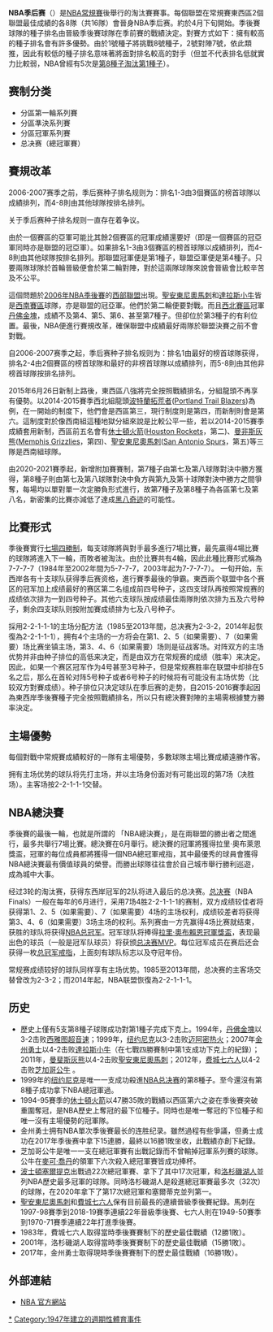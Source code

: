 {{多個問題|
{{expand language|1=en|page=|time=2019-10-26}}
{{Unreferenced|time=2019-10-26}}
{{copyedit|time=2019-10-26}}
}}
{{NoteTA|G1=NBA}}
{{Infobox sports league
| title = 國家籃球協會<br/><font size=-1>{{lang|en|National Basketball Association}}{{en}}</font>
| logo = NBA Playoffs.png
| pixels = 200px
| sport = 籃球
| founded = 
| folded = 
| inaugural = [[1947年BAA季后赛|1947]]
| commissioner = 
| motto = 
| teams = 16([[東區聯盟_(NBA)|東區]]與[[西部聯盟_(NBA)|西區]]各8支球隊)
| countries = [[美国|美国]]
| continent = [[北美洲|北美洲]]
| most_champs = [[波士頓凯尔特人|波士頓凯尔特人]]與[[洛杉磯湖人|洛杉磯湖人]]（17次）
| champion = [[金州勇士|金州勇士]]（第7次）
| TV = {{plainlist|
'''美國''':
* [[美國廣播公司|ABC]]
* [[ESPN|ESPN]]
* [[NBA_TV|NBA TV]]
* [[TNT|TNT]]
'''加拿大''':
* [[NBA_TV_Canada|NBA TV Canada]]
* [[The_Sports_Network|TSN]]/[[TSN2|TSN2]]
* [[Sportsnet|Sportsnet]]/[[Sportsnet_One|Sportsnet One]]
 }}
| website = 
| current_season = 2022年NBA季後賽
}}
'''NBA季后赛'''（'''{{lang|en|NBA Playoffs}}'''）是[[NBA常規賽|NBA常規賽]]後舉行的淘汰賽賽事。每個聯盟在常規賽東西區2個聯盟最佳成績的各8隊（共16隊）會晉身NBA季后赛。約於4月下旬開始。季後賽球隊的種子排名由晉級季後賽球隊在季前賽的戰績決定。對賽方式如下：擁有較高的種子排名會有許多優勢。由於1號種子將挑戰8號種子，2號對陣7號，依此類推，因此有較低的種子排名意味著將面對排名較高的對手（但並不代表排名低就實力比較弱，NBA曾經有5次是[[黑八奇迹|第8種子淘汰第1種子]]）。

== 赛制分类 ==
*分區第一輪系列賽
*分區準決系列賽
*分區冠軍系列賽
*总决赛（總冠軍賽）

== 賽規改革 ==
2006-2007赛季之前，季后赛种子排名规则为：排名1-3由3個賽區的榜首球隊以成績排列，而4-8則由其他球隊按排名排列。

关于季后赛种子排名规则一直存在着争议。

由於一個賽區的亞軍可能比其餘2個賽區的冠軍成績還要好（即是一個賽區的冠亞軍同時亦是聯盟的冠亞軍）。如果排名1-3由3個賽區的榜首球隊以成績排列，而4-8則由其他球隊按排名排列。那聯盟冠軍便是第1種子，聯盟亞軍便是第4種子。只要兩隊球隊於首輪晉級便會於第二輪對陣，對於這兩隊球隊來說會晉級會比較辛苦及不公平。

這個問題於[[2006年NBA季後賽|2006年NBA季後賽]]的[[西部聯盟_(NBA)|西部聯盟]]出現。[[聖安東尼奧馬刺|聖安東尼奧馬刺]]和[[達拉斯小牛|達拉斯小牛]]皆是[[西南賽區|西南賽區]]球隊，亦是聯盟的冠亞軍。他們於第二輪便要對戰。而且[[西北賽區|西北賽區]]冠軍[[丹佛金塊|丹佛金塊]]，成績不及第4、第5、第6、甚至第7種子。但卻位於第3種子的有利位置。最後，NBA便進行賽規改革，確保聯盟中成績最好兩隊於聯盟決賽之前不會對戰。

自2006-2007赛季之起，季后赛种子排名规则为：排名1由最好的榜首球隊获得，排名2-4由2個賽區的榜首球隊和最好的非榜首球隊以成績排列，而5-8則由其他非榜首球隊按排名排列。

2015年6月26日新制上路後，東西區八強將完全按照戰績排名，分組龍頭不再享有優勢。以2014-2015賽季西北組龍頭[[波特蘭拓荒者|波特蘭拓荒者]]([[Portland_Trail_Blazers|Portland Trail Blazers]])為例，在一開始的制度下，他們會是西區第三，現行制度則是第四，而新制則會是第六。這制度對於像西南組這種地獄分組來說是比較公平一些，若以2014-2015賽季成績套用新制，西區前五名會有[[休士頓火箭|休士頓火箭]]([[Houston_Rockets|Houston Rockets]]，第二)、[[曼非斯灰熊|曼非斯灰熊]]([[Memphis_Grizzlies|Memphis Grizzlies]]，第四)、[[聖安東尼奧馬刺|聖安東尼奧馬刺]]([[San_Antonio_Spurs|San Antonio Spurs]]，第五)等三隊是西南組球隊。

由2020-2021賽季起，新增附加賽賽制，第7種子由第七及第八球隊對決中勝方獲得，第8種子則由第七及第八球隊對決中負方與第九及第十球隊對決中勝方之間爭奪，每場均以單對單一次定勝負形式進行，故第7種子及第8種子為各區第七及第八名，新密集的比賽亦減低了達成[[黑八奇迹|黑八奇迹]]的可能性。

== 比賽形式 ==
季後賽實行[[七場四勝制|七場四勝制]]，每支球隊將與對手最多進行7場比賽，最先贏得4場比賽的球隊將進入下一輪，而敗者被淘汰。由於比賽共有4輪，因此此種比賽形式稱為7-7-7-7（1984年至2002年間为5-7-7-7，2003年起为7-7-7-7）。
一旬开始，东西岸各有十支球队获得季后赛资格，進行賽季最後的爭霸。東西兩个联盟中各个赛区的冠军加上成绩最好的赛区第二名组成前四号种子，这四支球队再按照常规赛的成绩依次排为一到四号种子。其他六支球队按成绩最佳兩隊則依次排为五及六号种子，剩余四支球队则按附加賽成绩排为七及八号种子。

採用2-2-1-1-1的主场分配方法（1985至2013年間，总决赛为2-3-2，2014年起恢復為2-2-1-1-1），拥有4个主场的一方将会在第1、2、5（如果需要）、7（如果需要）场比赛坐镇主场，第3、4、6（如果需要）场则是征战客场。对阵双方的主场优势并非由种子排位的高低来决定，而是由双方在常规赛的成绩（胜率）来决定。因此，如果一个赛区冠军作为4号甚至3号种子，但是常规赛胜率在联盟中却排在5名之后，那么在首轮对阵5号种子或者6号种子的时候将有可能没有主场优势（比较双方對賽成绩）。种子排位只决定球队在季后赛的走势，自2015-2016賽季起因為東西岸季後賽種子完全按照戰績排名，所以只有總決賽對陣的主場需根據雙方勝率決定。

== 主場優勢 ==
每個對戰中常規賽成績較好的一隊有主場優勢，多數球隊主場比賽成績遠勝作客。

拥有主场优势的球队将先打主场，并以主场身份面对有可能出现的第7场（决胜场）。主客场按2-2-1-1-1交替。

== NBA總決賽 ==
{{main|NBA總決賽}}
季後賽的最後一輪，也就是所謂的 「NBA總決賽」，是在兩聯盟的勝出者之間進行，最多共舉行7場比賽。總決賽在6月舉行。總決賽的冠軍將獲得拉里·奧布萊恩獎盃，冠軍的每位成員都將獲得一個NBA總冠軍戒指，其中最優秀的球員會獲得NBA總決賽最有價值球員的榮譽。而勝出球隊往往會於自己城市舉行勝利巡遊，成為城中大事。

经过3轮的淘汰赛，获得东西岸冠军的2队将进入最后的总决赛。[[NBA总决赛|总决赛]]（NBA Finals）一般在每年的6月进行，采用7场4胜2-2-1-1-1的赛制，双方成绩较佳者将获得第1、2、5（如果需要）、7（如果需要）4场的主场权利，成绩较差者将获得第3、4、6（如果需要）3场主场的权利。系列赛由一方先赢得4场比赛就结束，获胜的球队将获得[[NBA总冠军|NBA总冠军]]。冠军球队将捧得[[拉里·奧布賴恩冠軍獎盃|拉里·奧布賴恩冠軍獎盃]]，表现最出色的球员（一般是冠军队球员）将获颁[[NBA总决赛最有价值球员|总决赛MVP]]。每位冠军成员在赛后还会获得一枚[[NBA总冠军戒指|总冠军戒指]]，上面刻有球队标志以及夺冠年份。

常规赛成绩较好的球队同样享有主场优势。1985至2013年間，总决赛的主客场交替曾改为2-3-2；而2014年起，NBA联盟恢復為2-2-1-1-1。

== 历史 ==
* 歷史上僅有5支第8種子球隊成功對第1種子完成下克上。1994年，[[丹佛金塊|丹佛金塊]]以3-2击败[[西雅图超音速|西雅图超音速]]；1999年，[[纽约尼克|纽约尼克]]以3-2击败[[迈阿密热火|迈阿密热火]]；2007年[[金州勇士|金州勇士]]以4-2击败[[達拉斯小牛|達拉斯小牛]]（在七戰四勝賽制中第1支成功下克上的紀錄）；2011年，[[曼斐斯灰熊|曼斐斯灰熊]]以4-2击败[[聖安東尼奧馬刺|聖安東尼奧馬刺]]；2012年，[[费城七六人|费城七六人]]以4-2击败[[芝加哥公牛|芝加哥公牛]] 。
* 1999年的[[纽约尼克|纽约尼克]]是唯一一支成功殺進[[1999年NBA总决赛|NBA总决赛]]的第8種子。至今還沒有第8種子成功拿下NBA總冠軍過。
* 1994-95賽季的[[休士頓火箭|休士頓火箭]]以47勝35敗的戰績以西區第六之姿在季後賽突破重圍奪冠，是NBA歷史上奪冠的最下位種子。同時也是唯一奪冠的下位種子和唯一沒有主場優勢的冠軍隊。
* 金州勇士拥有NBA單次季後賽最长的连胜纪录。雖然過程有些爭議，但勇士成功在2017年季後赛中拿下15連勝，最終以16勝1敗坐收，此戰績亦創下紀錄。
* 芝加哥公牛是唯一一支在總冠軍賽有出戰記錄而不曾輸掉冠軍系列賽的球隊。公牛在[[麥可·喬丹|麥可·喬丹]]的領軍下六次殺入總冠軍賽皆成功捧杯。
* [[波士頓塞爾提克|波士頓塞爾提克]]出戰過22次總冠軍賽、拿下了其中17次冠軍，和[[洛杉磯湖人|洛杉磯湖人]]並列NBA歷史最多冠軍的球隊。同時洛杉磯湖人是殺進總冠軍賽最多次（32次）的球隊，在2020年拿下了第17次總冠軍和塞爾蒂克並列第一。
* [[聖安東尼奧馬刺|聖安東尼奧馬刺]]和[[費城七六人|費城七六人]]保有目前最長的連續晉級季後賽紀錄。馬刺在1997-98賽季到2018-19賽季連續22年晉級季後賽、七六人則在1949-50賽季到1970-71賽季連續22年打進季後賽。
* 1983年，費城七六人取得當時季後賽賽制下的歷史最佳戰績（12勝1敗）。
* 2001年，洛杉磯湖人取得當時季後賽賽制下的歷史最佳戰績（15勝1敗）。
* 2017年，金州勇士取得現時季後賽賽制下的歷史最佳戰績（16勝1敗）。

== 外部連結 ==
* [http://www.nba.com NBA 官方網站]{{Wayback|url=http://www.nba.com/ |date=20100128104238 }}

{{NBA Playoffs}}
{{NBA}}

[[Category:NBA季后赛|*]]
[[Category:1947年建立的週期性體育事件|Category:1947年建立的週期性體育事件]]